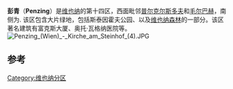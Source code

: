 {{Otheruses|彭青}}
'''彭青'''（'''Penzing'''）是[[维也纳|维也纳]]的第十四区，西面毗邻[[普尔克尔斯多夫|普尔克尔斯多夫]]和[[毛尔巴赫|毛尔巴赫]]，南侧为. 该区包含大片绿地，包括斯泰因霍夫公园、以及[[维也纳森林|维也纳森林]]的一部分。该区著名建筑有富克斯大厦、奥托·瓦格纳医院等。
[[Image:Penzing_(Wien)_-_Kirche_am_Steinhof_(4).JPG|left]]

== 参考 ==
{{reflist}}

{{coord|48|13|00|N|16|14|55|E|dim:10000_region:AT-9_type:adm2nd|display=title}}

{{Authority control}}
[[Category:维也纳分区|Category:维也纳分区]]